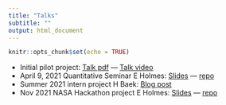 ```yaml
---
title: "Talks"
subtitle: ""
output: html_document
---
```


```r
knitr::opts_chunk$set(echo = TRUE)
```

* Initial pilot project: [Talk pdf](Analyses/Pilot/Dartmouth_Earth_Sci_Feb_2020.pdf) --- [Talk video](Analyses/Pilot/Zikan_Pilot_Talk.mp4)
* April 9, 2021 Quantitative Seminar E Holmes: [Slides](https://UW-Upwelling-Project.github.io/Upwelling-Image-Analysis/talk/QuanSeminar.html) &mdash; [repo](https://github.com/UW-Upwelling-Project/Upwelling-Image-Analysis/tree/main/talk)
* Summer 2021 intern project H Baek: [Blog post](http://insidethetv.rbind.io/post/2021-09-10-automatic-detection-of-upwelling/)
* Nov 2021 NASA Hackathon project E Holmes: [Slides](https://docs.google.com/presentation/d/1YjBrNRHCPWUKjoT5FC3FgqhzcVuJsqtmrFdRW29FkGs/edit#slide=id.g1019bf4f985_0_98) &mdash; [repo](https://github.com/UW-Upwelling-Project/nhw21-projects-upwelling/blob/main/README.md)
